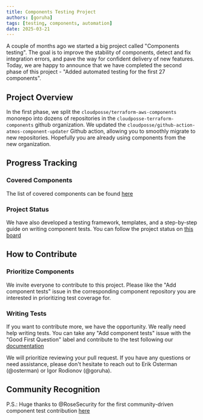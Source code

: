 ```yaml
---
title: Components Testing Project
authors: [goruha]
tags: [testing, components, automation]
date: 2025-03-21
---
```



<Intro>
A couple of months ago we started a big project called "Components testing". The goal is to improve the stability of components, detect and fix integration errors, and pave the way for confident delivery of new features. Today, we are happy to announce that we have completed the second phase of this project - "Added automated testing for the first 27 components".
</Intro>

## Project Overview

In the first phase, we split the `cloudposse/terraform-aws-components` monorepo into dozens of repositories in the `cloudposse-terraform-components` github organization. We updated the `cloudposse/github-action-atmos-component-updater` Github action, allowing you to smoothly migrate to new repositories. Hopefully you are already using components from the new organization.

## Progress Tracking

### Covered Components
The list of covered components can be found [here](https://github.com/orgs/cloudposse-terraform-components/projects/1/views/3)

### Project Status
We have also developed a testing framework, templates, and a step-by-step guide on writing component tests. You can follow the project status on [this board](https://github.com/orgs/cloudposse-terraform-components/projects/1/views/1)

## How to Contribute

### Prioritize Components
We invite everyone to contribute to this project. Please like the "Add component tests" issue in the corresponding component repository you are interested in prioritizing test coverage for.

### Writing Tests
If you want to contribute more, we have the opportunity. We really need help writing tests. You can take any "Add component tests" issue with the "Good First Question" label and contribute to the test following our [documentation](https://docs.cloudposse.com/community/contribute/component-testing/)

We will prioritize reviewing your pull request. If you have any questions or need assistance, please don't hesitate to reach out to Erik Osterman (@osterman) or Igor Rodionov (@goruha).

## Community Recognition

P.S.: Huge thanks to @RoseSecurity for the first community-driven component test contribution [here](https://github.com/cloudposse-terraform-components/aws-vpc/pull/25) 